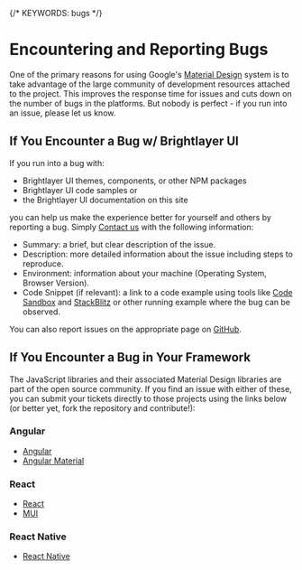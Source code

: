 
{/* KEYWORDS: bugs */}

# Encountering and Reporting Bugs

One of the primary reasons for using Google's [Material Design](https://m2.material.io/) system is to take advantage of the large community of development resources attached to the project. This improves the response time for issues and cuts down on the number of bugs in the platforms. But nobody is perfect - if you run into an issue, please let us know.

## If You Encounter a Bug w/ Brightlayer UI

If you run into a bug with:

-   Brightlayer UI themes, components, or other NPM packages
-   Brightlayer UI code samples or
-   the Brightlayer UI documentation on this site

you can help us make the experience better for yourself and others by reporting a bug. Simply [Contact us](/community/contactus) with the following information:

-   Summary: a brief, but clear description of the issue.
-   Description: more detailed information about the issue including steps to reproduce.
-   Environment: information about your machine (Operating System, Browser Version).
-   Code Snippet (if relevant): a link to a code example using tools like [Code Sandbox](https://codesandbox.io) and [StackBlitz](https://stackblitz.com/) or other running example where the bug can be observed.

You can also report issues on the appropriate page on [GitHub](https://github.com/etn-ccis?q=blui).

## If You Encounter a Bug in Your Framework

The JavaScript libraries and their associated Material Design libraries are part of the open source community. If you find an issue with either of these, you can submit your tickets directly to those projects using the links below (or better yet, fork the repository and contribute!):

### Angular

-   [Angular](https://github.com/angular/angular/issues)
-   [Angular Material](https://github.com/angular/material2/issues)

### React

-   [React](https://github.com/facebook/react/issues)
-   [MUI](https://github.com/mui/material-ui/issues)

### React Native

-   [React Native](https://github.com/facebook/react-native/issues)
